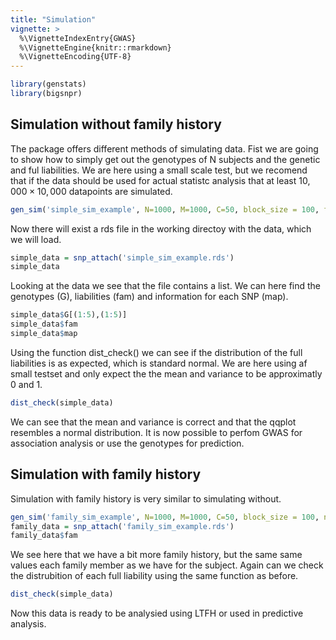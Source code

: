 ```yaml
---
title: "Simulation"
vignette: >
  %\VignetteIndexEntry{GWAS}
  %\VignetteEngine{knitr::rmarkdown}
  %\VignetteEncoding{UTF-8}
---
```


```r
library(genstats)
library(bigsnpr)
```


## Simulation without family history

The package offers different methods of simulating data. Fist we are going to show how to simply get out the genotypes of N subjects and the genetic and ful liabilities. We are here using a small scale test, but we recomend that if the data should be used for actual statistc analysis that at least $10,000\times10,000$ datapoints are simulated.

```r
gen_sim('simple_sim_example', N=1000, M=1000, C=50, block_size = 100, fam=FALSE)
```

Now there will exist a rds file in the working directoy with the data, which we will load.
```r
simple_data = snp_attach('simple_sim_example.rds')
simple_data
```

Looking at the data we see that the file contains a list. We can here find the genotypes (G), liabilities (fam) and information for each SNP (map).
```r
simple_data$G[(1:5),(1:5)]
simple_data$fam
simple_data$map
```

Using the function dist_check() we can see if the distribution of the full liabilities is as expected, which is standard normal. We are here using af small testset and only expect the the mean and variance to be approximatly 0 and 1.
```r
dist_check(simple_data)
```

We can see that the mean and variance is correct and that the qqplot resembles a normal distribution. 
It is now possible to perfom GWAS for association analysis or use the genotypes for prediction.


## Simulation with family history

Simulation with family history is very similar to simulating without.

```r
gen_sim('family_sim_example', N=1000, M=1000, C=50, block_size = 100, n_sib=2)
family_data = snp_attach('family_sim_example.rds')
family_data$fam
```
We see here that we have a bit more family history, but the same same values each family member as we have for the subject. Again can we check the distrubition of each full liability using the same function as before.
```r
dist_check(simple_data)
```
Now this data is ready to be analysied using LTFH or used in predictive analysis.





